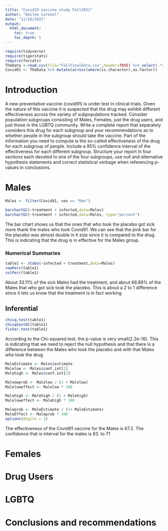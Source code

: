 ```yaml
---
title: "Covid19 vaccine study Fall2021"
author: "Emilee Coronel"
date: "11/26/2021"
output: 
  html_document:
    toc: true
    toc_depth: 5
---
```



```r
require(tidyverse)
require(tigerstats)
require(forcats)
TheData <-read.csv(file="FallFinalData.csv",header=TRUE) %>% select(-"X.1", -"X")
Covid91 <- TheData %>% mutate(across(where(is.character),as.factor)) 
```

# Introduction

A new  preventative vaccine (covid91) is under test in clinical trials. Given the nature of this vaccine it is suspected that the drug may exhibit different effectiveness across the variety of subpopulations tracked. Consider population subgroups consisting of Males, Females, just the drug users, and just those in the LGBTQ community. Write a complete report that separately considers this drug for each subgroup and your recommendations as to whether people in the subgroup should take the vaccine. Part of the information you need to compute is the so-called effectiveness of the drug for each subgroup of people. Include a 95% confidence interval of the effectiveness for each different subgroup. Structure your report in four sections each devoted to one of the four subgroups, use null and alternative hypothesis statements and correct statistical verbage when referencing p-values in conclusions.

# Males

```r
Males <- filter(Covid91, sex == "Man")
```


```r
barchartGC(~treatment + infected,data=Males)
barchartGC(~treatment + infected,data=Males, type="percent")
```

The bar chart shows us that the ones that who took the placebo got sick more thank the males who took Covid91. We can see that the pink bar for the placebo was almost double in it size since it is compared to the drug. This is indicating that the drug is in effective for the Males group. 

### Numerical Summaries
```r
table1 <- xtabs(~infected + treatment,data=Males)
rowPerc(table1)
colPerc(table1)
```

About 33.11% of the sick Males had the treatment, and about 66.89% of the Males that who got sick took the placebo. This is about a 2 to 1 difference since it lets us know that the treatment is in fact working. 

## Inferential

```r
chisq.test(table1)
chisqtestGC(table1)
fisher.test(table1)
```

According to the Chi-squared test, the p-value is very small(2.2e-16). This is indicating that we need to reject the null hypothesis and that there is a difference between the Males who took the placebo and with that Males who took the drug 


```r
MaleEstimate <- Males$estimate
Malelow <- Males$conf.int[1]
Malehigh <- Males$conf.int[2]

Maleowprob <- Malelow / (1 + Malelow)
Maleloweffect <- Malelow * 100

Malehigh <- Malehigh / (1 + Malehigh)
Maleloweffect <- Malehigh * 100

Maleprob <- MaleEstimate / (1+ MaleEstimate)
MaleEffect <- Maleprob * 100
options(digits = 1)
```

The effectiveness of the Covid91 vaccine for the Males is 67.2. The confidence that is interval for the males is 63. to 71

# Females

# Drug Users

# LGBTQ

# Conclusions and recommendations

